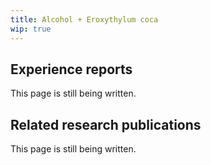 ---
title: Alcohol + Eroxythylum coca
wip: true
---

## Experience reports

This page is still being written.

## Related research publications

This page is still being written.

